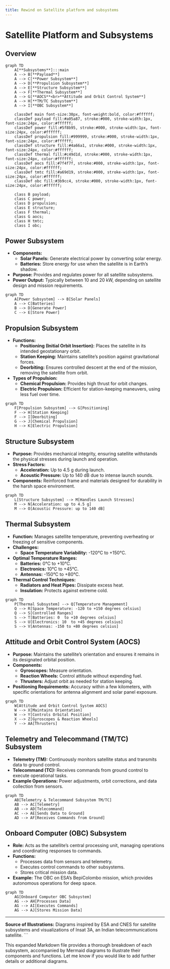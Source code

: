 ```yaml
---
title: Rewind on Satellite platform and subsystems
---
```


# Satellite Platform and Subsystems

## Overview

```mermaid
graph TD
    A[**Subsystems**]:::main
    A --> B[**Payload**]
    A --> C[**Power Subsystem**]
    A --> D[**Propulsion Subsystem**]
    A --> E[**Structure Subsystem**]
    A --> F[**Thermal Subsystem**]
    A --> G[**AOCS**<br>**Attitude and Orbit Control System**]
    A --> H[**TM/TC Subsystem**]
    A --> I[**OBC Subsystem**]

    classDef main font-size:30px, font-weight:bold, color:#ffffff;
    classDef payload fill:#a05a87, stroke:#000, stroke-width:1px, font-size:24px, color:#ffffff;
    classDef power fill:#5f8b95, stroke:#000, stroke-width:1px, font-size:24px, color:#ffffff;
    classDef propulsion fill:#999999, stroke:#000, stroke-width:1px, font-size:24px, color:#ffffff;
    classDef structure fill:#4a66a1, stroke:#000, stroke-width:1px, font-size:24px, color:#ffffff;
    classDef thermal fill:#c49d1d, stroke:#000, stroke-width:1px, font-size:24px, color:#ffffff;
    classDef aocs fill:#7f4f7f, stroke:#000, stroke-width:1px, font-size:24px, color:#ffffff;
    classDef tmtc fill:#a69d19, stroke:#000, stroke-width:1px, font-size:24px, color:#ffffff;
    classDef obc fill:#3b9cc4, stroke:#000, stroke-width:1px, font-size:24px, color:#ffffff;

    class B payload;
    class C power;
    class D propulsion;
    class E structure;
    class F thermal;
    class G aocs;
    class H tmtc;
    class I obc;
```

## Power Subsystem
- **Components:**
  - **Solar Panels:** Generate electrical power by converting solar energy.
  - **Batteries:** Store energy for use when the satellite is in Earth's shadow.
- **Purpose:** Provides and regulates power for all satellite subsystems.
- **Power Output:** Typically between 10 and 20 kW, depending on satellite design and mission requirements.

```mermaid
graph TD
    A[Power Subsystem] --> B[Solar Panels]
    A --> C[Batteries]
    B --> D[Generate Power]
    C --> E[Store Power]
```

## Propulsion Subsystem
- **Functions:**
  - **Positioning (Initial Orbit Insertion):** Places the satellite in its intended geostationary orbit.
  - **Station Keeping:** Maintains satellite's position against gravitational forces.
  - **Deorbiting:** Ensures controlled descent at the end of the mission, removing the satellite from orbit.
- **Types of Propulsion:** 
  - **Chemical Propulsion:** Provides high thrust for orbit changes.
  - **Electric Propulsion:** Efficient for station-keeping maneuvers, using less fuel over time.

```mermaid
graph TD
    F[Propulsion Subsystem] --> G[Positioning]
    F --> H[Station Keeping]
    F --> I[Deorbiting]
    G --> J[Chemical Propulsion]
    H --> K[Electric Propulsion]
```

## Structure Subsystem
- **Purpose:** Provides mechanical integrity, ensuring satellite withstands the physical stresses during launch and operation.
- **Stress Factors:** 
  - **Acceleration:** Up to 4.5 g during launch.
  - **Acoustic Pressure:** Up to 140 dB due to intense launch sounds.
- **Components:** Reinforced frame and materials designed for durability in the harsh space environment.

```mermaid
graph TD
    L[Structure Subsystem] --> M[Handles Launch Stresses]
    M --> N[Acceleration: up to 4.5 g]
    M --> O[Acoustic Pressure: up to 140 dB]
```

## Thermal Subsystem
- **Function:** Manages satellite temperature, preventing overheating or freezing of sensitive components.
- **Challenges:** 
  - **Space Temperature Variability:** -120°C to +150°C.
- **Optimal Temperature Ranges:** 
  - **Batteries:** 0°C to +10°C.
  - **Electronics:** 10°C to +45°C.
  - **Antennas:** -150°C to +80°C.
- **Thermal Control Techniques:**
  - **Radiators and Heat Pipes:** Dissipate excess heat.
  - **Insulation:** Protects against extreme cold.

```mermaid
graph TD
    P[Thermal Subsystem] --> Q[Temperature Management]
    Q --> R[Space Temperature: -120 to +150 degrees celsius]
    Q --> S[Controlled Ranges]
    S --> T[Batteries: 0  to +10 degrees celsius]
    S --> U[Electronics: 10  to +45 degrees celsius]
    S --> V[Antennas: -150 to +80 degrees celsius]
```

## Attitude and Orbit Control System (AOCS)
- **Purpose:** Maintains the satellite’s orientation and ensures it remains in its designated orbital position.
- **Components:**
  - **Gyroscopes:** Measure orientation.
  - **Reaction Wheels:** Control attitude without expending fuel.
  - **Thrusters:** Adjust orbit as needed for station keeping.
- **Positioning Requirements:** Accuracy within a few kilometers, with specific orientations for antenna alignment and solar panel exposure.

```mermaid
graph TD
    W[Attitude and Orbit Control System AOCS]
    W --> X[Maintains Orientation]
    W --> Y[Controls Orbital Position]
    X --> Z[Gyroscopes & Reaction Wheels]
    Y --> AA[Thrusters]
```

## Telemetry and Telecommand (TM/TC) Subsystem
- **Telemetry (TM):** Continuously monitors satellite status and transmits data to ground control.
- **Telecommand (TC):** Receives commands from ground control to execute operational tasks.
- **Example Operations:** Power adjustments, orbit corrections, and data collection from sensors.

```mermaid
graph TD
    AB[Telemetry & Telecommand Subsystem TM/TC]
    AB --> AC[Telemetry]
    AB --> AD[Telecommand]
    AC --> AE[Sends Data to Ground]
    AD --> AF[Receives Commands from Ground]
```

## Onboard Computer (OBC) Subsystem
- **Role:** Acts as the satellite’s central processing unit, managing operations and coordinating responses to commands.
- **Functions:**
  - Processes data from sensors and telemetry.
  - Executes control commands to other subsystems.
  - Stores critical mission data.
- **Example:** The OBC on ESA’s BepiColombo mission, which provides autonomous operations for deep space.

```mermaid
graph TD
    AG[Onboard Computer OBC Subsystem]
    AG --> AH[Processes Data]
    AG --> AI[Executes Commands]
    AG --> AJ[Stores Mission Data]
```

---

**Source of Illustrations:** Diagrams inspired by ESA and CNES for satellite subsystems and visualizations of Insat 3A, an Indian telecommunications satellite.
```

This expanded Markdown file provides a thorough breakdown of each subsystem, accompanied by Mermaid diagrams to illustrate their components and functions. Let me know if you would like to add further details or additional diagrams.